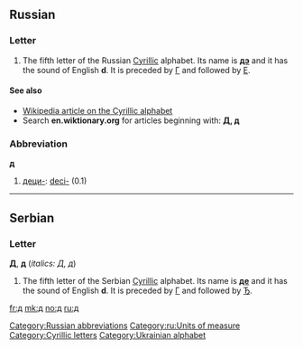{{wikipedia|De (Cyrillic)}}
{{also|Appendix:Variations of "d"|Appendix:Variations of "de"}}
==Russian==

===Letter===
{{infl|ru|letter|lower case||upper case|Д}}

# The fifth letter of the Russian [[Cyrillic]] alphabet. Its name is '''[[дэ]]''' {{IPAchar|([[dɛ]])}} and it has the sound of English '''d'''. It is preceded by [[г|Г]] and followed by [[е|Е]].

====See also====
* [[w:Cyrillic alphabet|Wikipedia article on the Cyrillic alphabet]]
* Search '''en.wiktionary.org''' for articles beginning with: '''[http://en.wiktionary.org/w/index.php?title=Special%3AAllpages&from=%D0%94&namespace=0 Д], [http://en.wiktionary.org/w/index.php?title=Special%3AAllpages&from=%D0%B4&namespace=0 д]'''

===Abbreviation===
'''д'''

# [[деци-]]: [[deci-]] (0.1)

[[Category:Russian abbreviations]]
[[Category:ru:Units of measure]]

----

==Serbian==

===Letter===
'''Д''', '''д''' (''italics: Д, д'')

# The fifth letter of the Serbian [[Cyrillic]] alphabet. Its name is '''[[дe]]''' {{IPAchar|([[dɛ]])}} and it has the sound of English '''d'''. It is preceded by [[г|Г]] and followed by [[ђ|Ђ]].

[[Category:Cyrillic letters]]
[[Category:Ukrainian alphabet]]

[[fr:д]]
[[mk:д]]
[[no:д]]
[[ru:д]]